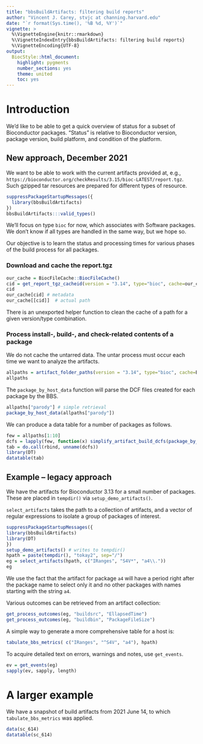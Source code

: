 ```yaml
---
title: "bbsBuildArtifacts: filtering build reports"
author: "Vincent J. Carey, stvjc at channing.harvard.edu"
date: "`r format(Sys.time(), '%B %d, %Y')`"
vignette: >
  %\VignetteEngine{knitr::rmarkdown}
  %\VignetteIndexEntry{bbsBuildArtifacts: filtering build reports}
  %\VignetteEncoding{UTF-8}
output:
  BiocStyle::html_document:
    highlight: pygments
    number_sections: yes
    theme: united
    toc: yes
---
```


# Introduction

We'd like to be able to get a quick overview of status for a
subset of Bioconductor packages.  "Status" is relative to
Bioconductor version, package version, build platform, and
condition of the platform.

## New approach, December 2021

We want to be able to work with the current artifacts provided
at, e.g., `https://bioconductor.org/checkResults/3.15/bioc-LATEST/report.tgz`.
Such gzipped tar resources are prepared for different types
of resource.

```r
suppressPackageStartupMessages({
  library(bbsBuildArtifacts)
})
bbsBuildArtifacts:::valid_types()
```

We'll focus on type `bioc` for now, which associates with Software packages.
We don't know if all types are handled in the same way, but we hope so.

Our objective is to learn the status and processing times for
various phases of the build process for all packages.

### Download and cache the report.tgz

```r
our_cache = BiocFileCache::BiocFileCache()
cid = get_report_tgz_cacheid(version = "3.14", type="bioc", cache=our_cache)
cid
our_cache[cid] # metadata
our_cache[[cid]]  # actual path
```

There is an unexported helper function to clean the cache of
a path for a given version/type combination.

### Process install-, build-, and check-related contents of a package

We do not cache the untarred data.  The untar process must
occur each time we want to analyze the artifacts.

```r
allpaths = artifact_folder_paths(version = "3.14", type="bioc", cache=BiocFileCache::BiocFileCache())
allpaths
```

The `package_by_host_data` function will parse the DCF files
created for each package by the BBS.

```r
allpaths["parody"] # simple retrieval
package_by_host_data(allpaths["parody"])
```

We can produce a data table for a number of packages as follows.

```r
few = allpaths[1:10]
dcfs = lapply(few, function(x) simplify_artifact_build_dcfs(package_by_host_data(x)))
tab = do.call(rbind, unname(dcfs))
library(DT)
datatable(tab)
```


## Example -- legacy approach

We have the artifacts for Bioconductor 3.13 for a small
number of packages.  These are placed in `tempdir()`
via `setup_demo_artifacts()`.

`select_artifacts` takes the path to a collection
of artifacts, and a vector of regular expressions to
isolate a group of packages of interest.

```r
suppressPackageStartupMessages({
library(bbsBuildArtifacts)
library(DT)
})
setup_demo_artifacts() # writes to tempdir()
hpath = paste(tempdir(), "tokay2", sep="/")
eg = select_artifacts(hpath, c("IRanges", "S4V*", "a4\\."))
eg
```
We use the fact that the artifact for package `a4` will 
have a period right after the package name to select only
it and no other packages with names starting with the string `a4`.

Various outcomes can be retrieved from an artifact collection:
```r
get_process_outcomes(eg, "buildsrc", "EllapsedTime")
get_process_outcomes(eg, "buildbin", "PackageFileSize")
```

A simple way to generate a more comprehensive table for a host is:
```r
tabulate_bbs_metrics( c("IRanges", "^S4V", "a4"), hpath)
```

To acquire detailed text on errors, warnings and notes, use `get_events`.

```r
ev = get_events(eg)
sapply(ev, sapply, length)
```

# A larger example

We have a snapshot of build artifacts from 2021 June 14, to which
`tabulate_bbs_metrics` was applied.

```r
data(sc_614)
datatable(sc_614)
```
